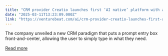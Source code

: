 ```yaml
---
title: "CRM provider Creatio launches first ‘AI native’ platform with agentic digital talent built-in"
date: "2025-03-11T13:23:09.000Z"
link: "https://venturebeat.com/ai/crm-provider-creatio-launches-first-ai-native-platform-with-agentic-digital-talent-built-in/"
---
```


The company unveiled a new CRM paradigm that puts a prompt entry box front-and-center, allowing the user to simply type in what they need.

[Read more](https://venturebeat.com/ai/crm-provider-creatio-launches-first-ai-native-platform-with-agentic-digital-talent-built-in/)
